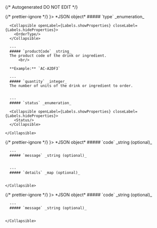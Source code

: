 {/* Autogenerated DO NOT EDIT  */}


<TabbedSection tabLabel='Status Code'>
  {/* prettier-ignore */}
  <Tab title={<StatusCode code={"200"} />}>
    *JSON object*
    <Collapsible openLabel={Labels.showProperties} closeLabel={Labels.hideProperties} defaultOpen={true}>
      ##### `type` _enumeration_

      <Collapsible openLabel={Labels.showProperties} closeLabel={Labels.hideProperties}>
        <OrderType/>
      </Collapsible>
        
      ---
      ##### `productCode` _string_
      The product code of the drink or ingredient.
          <br/>

      **Example:** `AC-A2DF3`
        
      ---
      ##### `quantity` _integer_
      The number of units of the drink or ingredient to order.
          
        
      ---
      ##### `status` _enumeration_

      <Collapsible openLabel={Labels.showProperties} closeLabel={Labels.hideProperties}>
        <Status/>
      </Collapsible>
        
    </Collapsible>
  </Tab>
  {/* prettier-ignore */}
  <Tab title={<StatusCode code={"5XX"} />}>
    *JSON object*
    <Collapsible openLabel={Labels.showProperties} closeLabel={Labels.hideProperties} defaultOpen={true}>
      ##### `code` _string (optional)_
          
        
      ---
      ##### `message` _string (optional)_
          
        
      ---
      ##### `details` _map (optional)_
          
        
    </Collapsible>
  </Tab>
  {/* prettier-ignore */}
  <Tab title={<StatusCode code={"default"} />}>
    *JSON object*
    <Collapsible openLabel={Labels.showProperties} closeLabel={Labels.hideProperties} defaultOpen={true}>
      ##### `code` _string (optional)_
          
        
      ---
      ##### `message` _string (optional)_
          
        
    </Collapsible>
  </Tab>
</TabbedSection>
